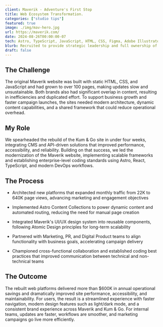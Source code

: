 ```yaml
---
client: Maverik - Adventure's First Stop
title: Web Ecosystem Transformation.
categories: ["studio tips"]
featured: true
image: ./img/mav-hero.jpg
url: https://maverik.com/
date: 2024-08-26T00:00:00-07
tech: Astro, TypeScript, JavaScript, HTML, CSS, Figma, Adobe Illustrator, Photoshop
blurb: Recruited to provide strategic leadership and full ownership of the Maverik and Kum & Go web ecosystems, we directed a complete digital transformation of both brands' customer-facing websites and the unified Careers platform. Our goal was to create scalable, modern platforms that could evolve with business needs, strengthen marketing and customer engagement, and deliver measurable impact across the enterprise.
draft: false
---
```


## The Challenge

<div class="hr-div"></div>

The original Maverik website was built with static HTML, CSS, and JavaScript and had grown to over 100 pages, making updates slow and unsustainable. Both brands also had significant overlap in content, resulting in inefficiencies and duplicated effort. To support business growth and faster campaign launches, the sites needed modern architecture, dynamic content capabilities, and a shared framework that could reduce operational overhead.

## My Role

<div class="hr-div"></div>

We spearheaded the rebuild of the Kum & Go site in under four weeks, integrating CMS and API-driven solutions that improved performance, accessibility, and reliability. Building on that success, we led the modernization of the Maverik website, implementing scalable frameworks and establishing enterprise-level coding standards using Astro, React, TypeScript, and modern DevOps workflows.

## The Process

<div class="hr-div"></div>

- Architected new platforms that expanded monthly traffic from 22K to 640K page views, advancing marketing and engagement objectives

- Implemented Astro Content Collections to power dynamic content and automated routing, reducing the need for manual page creation

- Integrated Maverik's UI/UX design system into reusable components, following Atomic Design principles for long-term scalability

- Partnered with Marketing, PR, and Digital Product teams to align functionality with business goals, accelerating campaign delivery

- Championed cross-functional collaboration and established coding best practices that improved communication between technical and non-technical teams

## The Outcome

<div class="hr-div"></div>

The rebuilt web platforms delivered more than $600K in annual operational savings and dramatically improved site performance, accessibility, and maintainability. For users, the result is a streamlined experience with faster navigation, modern design features such as light/dark mode, and a consistent brand experience across Maverik and Kum & Go. For internal teams, updates are faster, workflows are smoother, and marketing campaigns go live more efficiently.
